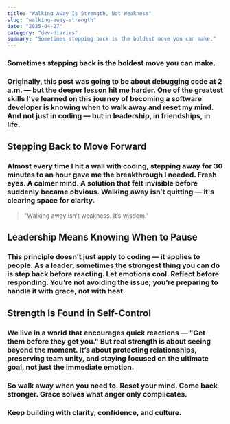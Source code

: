 ```yaml
---
title: "Walking Away Is Strength, Not Weakness"
slug: "walking-away-strength"
date: "2025-04-27"
category: "dev-diaries"
summary: "Sometimes stepping back is the boldest move you can make."
---
```


<h3 className="text-lg italic text-center mb-12">
  Sometimes stepping back is the boldest move you can make.
</h3>

<h3 className="text-lg mb-8">
  Originally, this post was going to be about debugging code at 2 a.m. —
  but the deeper lesson hit me harder. One of the greatest skills I've
  learned on this journey of becoming a software developer is knowing when
  to walk away and reset my mind. And not just in coding — but in
  leadership, in friendships, in life.
</h3>

<h2 className="text-2xl font-bold mb-4">Stepping Back to Move Forward</h2>
<h3 className="text-lg mb-8">
  Almost every time I hit a wall with coding, stepping away for 30 minutes
  to an hour gave me the breakthrough I needed. Fresh eyes. A calmer mind.
  A solution that felt invisible before suddenly became obvious. Walking
  away isn’t quitting — it's clearing space for clarity.
</h3>

<blockquote className="border-l-4 border-purple-600 pl-4 italic text-xl mb-8">
  "Walking away isn’t weakness. It’s wisdom."
</blockquote>

<h2 className="text-2xl font-bold mb-4">
  Leadership Means Knowing When to Pause
</h2>
<h3 className="text-lg mb-8">
  This principle doesn’t just apply to coding — it applies to people. As a
  leader, sometimes the strongest thing you can do is step back before
  reacting. Let emotions cool. Reflect before responding. You’re not
  avoiding the issue; you’re preparing to handle it with grace, not with
  heat.
</h3>

<h2 className="text-2xl font-bold mb-4">
  Strength Is Found in Self-Control
</h2>
<h3 className="text-lg mb-8">
  We live in a world that encourages quick reactions — "Get them before
  they get you." But real strength is about seeing beyond the moment. It’s
  about protecting relationships, preserving team unity, and staying
  focused on the ultimate goal, not just the immediate emotion.
</h3>

<h3 className="text-lg font-semibold mt-12">
  So walk away when you need to. Reset your mind. Come back stronger.
  Grace solves what anger only complicates.
</h3>

<h3 className="text-center text-md text-gray-700 mt-16">
  Keep building with clarity, confidence, and culture.
</h3>
